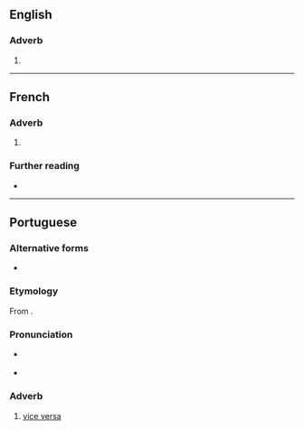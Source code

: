 {{also|viceversa|vice versa|vice versâ}}

==English==

===Adverb===
{{en-adv|-}}

# {{alternative spelling of|en|vice versa}}

----

==French==

===Adverb===
{{fr-adv}}

# {{alt form|fr|vice versa}}

===Further reading===
* {{R:TLFi}}

----

==Portuguese==

===Alternative forms===
* {{alt|pt|vice versa}}

===Etymology===
From {{bor|pt|la|vice versā}}.

===Pronunciation===
{{pt-IPA|vice-vérsa}}
* {{a|South Brazil}} {{IPA|pt|/ˌvi.se.ˈvɛɻ.sa/}}
* {{hyphenation|pt|vi|ce|ver|sa}}

===Adverb===
{{pt-adv|-}}

# [[vice versa]] {{gloss|the other way round}}
#: {{syn|pt|às avessas|inversamente|reciprocamente}}